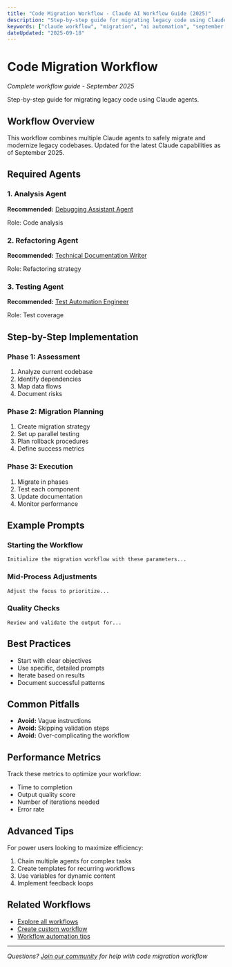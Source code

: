 ```yaml
---
title: "Code Migration Workflow - Claude AI Workflow Guide (2025)"
description: "Step-by-step guide for migrating legacy code using Claude agents."
keywords: ["claude workflow", "migration", "ai automation", "september 2025"]
dateUpdated: "2025-09-18"
---
```


# Code Migration Workflow

*Complete workflow guide - September 2025*

Step-by-step guide for migrating legacy code using Claude agents.

## Workflow Overview

This workflow combines multiple Claude agents to safely migrate and modernize legacy codebases. Updated for the latest Claude capabilities as of September 2025.

## Required Agents


### 1. Analysis Agent
**Recommended:** [Debugging Assistant Agent](/agents/debugging-assistant)

Role: Code analysis


### 2. Refactoring Agent
**Recommended:** [Technical Documentation Writer](/agents/technical-documentation-writer)

Role: Refactoring strategy


### 3. Testing Agent
**Recommended:** [Test Automation Engineer](/agents/test-automation-engineer)

Role: Test coverage



## Step-by-Step Implementation

### Phase 1: Assessment
1. Analyze current codebase
2. Identify dependencies
3. Map data flows
4. Document risks

### Phase 2: Migration Planning
1. Create migration strategy
2. Set up parallel testing
3. Plan rollback procedures
4. Define success metrics

### Phase 3: Execution
1. Migrate in phases
2. Test each component
3. Update documentation
4. Monitor performance

## Example Prompts

### Starting the Workflow
```
Initialize the migration workflow with these parameters...
```

### Mid-Process Adjustments
```
Adjust the focus to prioritize...
```

### Quality Checks
```
Review and validate the output for...
```

## Best Practices

- Start with clear objectives
- Use specific, detailed prompts
- Iterate based on results
- Document successful patterns

## Common Pitfalls

- **Avoid:** Vague instructions
- **Avoid:** Skipping validation steps
- **Avoid:** Over-complicating the workflow

## Performance Metrics

Track these metrics to optimize your workflow:
- Time to completion
- Output quality score
- Number of iterations needed
- Error rate

## Advanced Tips

For power users looking to maximize efficiency:
1. Chain multiple agents for complex tasks
2. Create templates for recurring workflows  
3. Use variables for dynamic content
4. Implement feedback loops

## Related Workflows

- [Explore all workflows](/workflows)
- [Create custom workflow](/tutorials/custom-workflow)
- [Workflow automation tips](/guides/automation-2025)

---

*Questions? [Join our community](/community) for help with code migration workflow*
